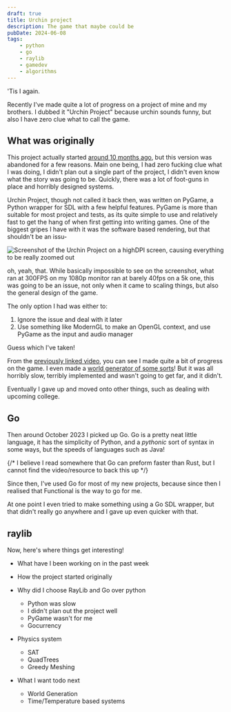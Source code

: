 ```yaml
---
draft: true
title: Urchin project
description: The game that maybe could be
pubDate: 2024-06-08
tags:
    - python
    - go
    - raylib
    - gamedev
    - algorithms
---
```


'Tis I again.

Recently I've made quite a lot of progress on a project of mine and my brothers. I dubbed it "Urchin Project" because
urchin sounds funny, but also I have zero clue what to call the game.


## What was originally

This project actually started [around 10 months ago](https://www.youtube.com/watch?v=z9P-KlNKXAA), but this version was
abandoned for a few reasons. Main one being, I had zero fucking clue what I was doing, I didn't plan out a single part
of the project, I didn't even know what the story was going to be. Quickly, there was a lot of foot-guns in place and
horribly designed systems.

Urchin Project, though not called it back then, was written on PyGame, a Python wrapper for SDL with a few helpful
features. PyGame is more than suitable for most project and tests, as its quite simple to use and relatively fast to get
the hang of when first getting into writing games. One of the biggest gripes I have with it was the software based
rendering, but that shouldn't be an issu-

![Screenshot of the Urchin Project on a highDPI screen, causing everything to be really zoomed out](../../assets/posts/2024/06/photo_2023-08-07_10-22-00.jpg)

oh, yeah, that. While basically impossible to see on the screenshot, what ran at 300FPS on my 1080p monitor ran at barely 40fps on
a 5k one, this was going to be an issue, not only when it came to scaling things, but also the general design of the
game.

The only option I had was either to:
1. Ignore the issue and deal with it later
2. Use something like ModernGL to make an OpenGL context, and use PyGame as the input and audio manager

Guess which I've taken!

From the [previously linked video](https://www.youtube.com/watch?v=z9P-KlNKXAA), you can see I made quite a bit of
progress on the game. I even made a [world generator of some sorts](https://github.com/Fluffy-Bean/py_map_generation)!
But it was all horribly slow, terribly implemented and wasn't going to get far, and it didn't.

Eventually I gave up and moved onto other things, such as dealing with upcoming college.

## Go

Then around October 2023 I picked up Go. Go is a pretty neat little language, it has the simplicity of Python, and a
_pythonic_ sort of syntax in some ways, but the speeds of languages such as Java!

{/* I believe I read somewhere that Go can preform faster than Rust, but I cannot find the video/resource to back this up */}

Since then, I've used Go for most of my new projects, because since then I realised that Functional is the way to go for
me.

At one point I even tried to make something using a Go SDL wrapper, but that didn't really go anywhere and I gave up
even quicker with that.

## raylib

Now, here's where things get interesting!

- What have I been working on in the past week
- How the project started originally
- Why did I choose RayLib and Go over python
    - Python was slow
    - I didn't plan out the project well
    - PyGame wasn't for me
    - Gocurrency

- Physics system
    - SAT
    - QuadTrees
    - Greedy Meshing

- What I want todo next
    - World Generation
    - Time/Temperature based systems
